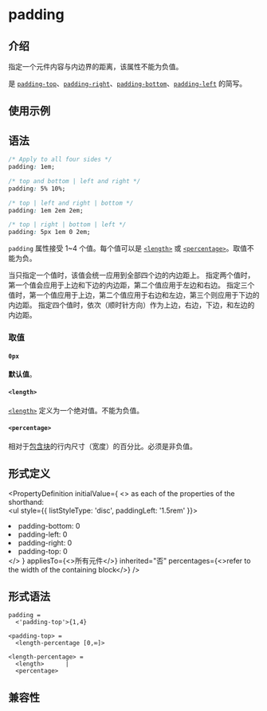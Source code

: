 # padding

## 介绍

指定一个元件内容与内边界的距离，该属性不能为负值。

是 [`padding-top`](./padding-top.mdx)、[`padding-right`](./padding-right.mdx)、[`padding-bottom`](./padding-bottom.mdx)、[`padding-left`](./padding-left.mdx) 的简写。

## 使用示例


<Go
  example="css-api"
  defaultFile="src/padding/App.tsx"
  img="https://lf-lynx.tiktok-cdns.com/obj/lynx-artifacts-oss-sg/lynx-website/assets/doc/css/padding.jpg"
  entry="src/padding"
  defaultEntryFile="dist/padding.lynx.bundle"
/>

## 语法

```css
/* Apply to all four sides */
padding: 1em;

/* top and bottom | left and right */
padding: 5% 10%;

/* top | left and right | bottom */
padding: 1em 2em 2em;

/* top | right | bottom | left */
padding: 5px 1em 0 2em;
```

`padding` 属性接受 1~4 个值。每个值可以是 [`<length>`](api/css/data-type/length.mdx) 或 [`<percentage>`](api/css/data-type/percentage.mdx)。取值不能为负。

当只指定一个值时，该值会统一应用到全部四个边的内边距上。
指定两个值时，第一个值会应用于上边和下边的内边距，第二个值应用于左边和右边。
指定三个值时，第一个值应用于上边，第二个值应用于右边和左边，第三个则应用于下边的内边距。
指定四个值时，依次（顺时针方向）作为上边，右边，下边，和左边的内边距。

### 取值

#### `0px`

**默认值**。

#### `<length>`

[`<length>`](api/css/data-type/length.mdx) 定义为一个绝对值。不能为负值。

#### `<percentage>`

相对于[包含块](https://developer.mozilla.org/zh-CN/docs/Web/CSS/Containing_block)的行内尺寸（宽度）的百分比。必须是非负值。

## 形式定义


<PropertyDefinition
  initialValue={
    <>
      as each of the properties of the shorthand: <br />
      <ul style={{ listStyleType: 'disc', paddingLeft: '1.5rem' }}>
        <li>padding-bottom: 0</li>
        <li>padding-left: 0</li>
        <li>padding-right: 0</li>
        <li>padding-top: 0</li>
      </ul>
    </>
  }
  appliesTo={<>所有元件</>}
  inherited="否"
  percentages={<>refer to the width of the containing block</>}
/>

## 形式语法

```
padding =
  <'padding-top'>{1,4}

<padding-top> =
  <length-percentage [0,∞]>

<length-percentage> =
  <length>      |
  <percentage>
```

## 兼容性


<LegacyCompatTable metadata="css/properties/padding" />
